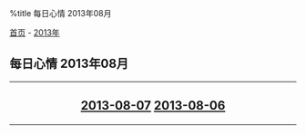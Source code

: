 %title 每日心情 2013年08月

[[../../../index|首页]] - [[../index|2013年]]
==每日心情 2013年08月==
----
<center>
<h2>
[[2013-08-07|2013-08-07]]
[[2013-08-06|2013-08-06]]
</h2>
</center>
----

